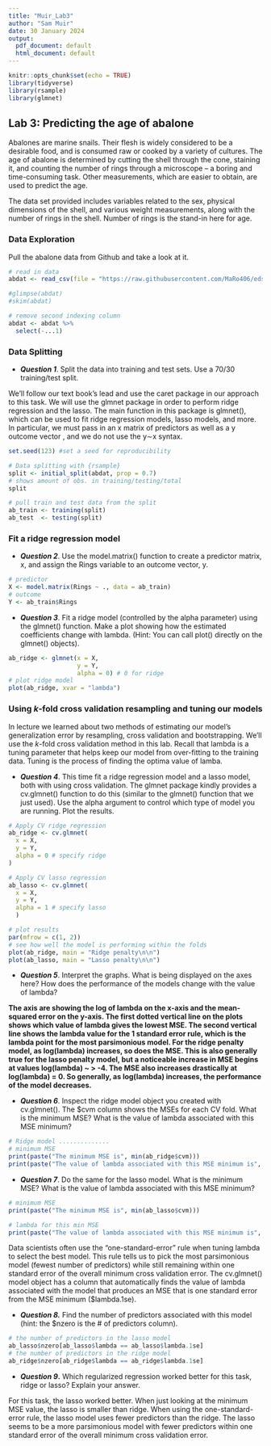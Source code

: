 ```yaml
---
title: "Muir_Lab3"
author: "Sam Muir"
date: 30 January 2024
output:
  pdf_document: default
  html_document: default
---
```


```r
knitr::opts_chunk$set(echo = TRUE)
library(tidyverse)
library(rsample)
library(glmnet)
```

## Lab 3: Predicting the age of abalone

Abalones are marine snails. Their flesh is widely considered to be a desirable food, and is consumed raw or cooked by a variety of cultures. The age of abalone is determined by cutting the shell through the cone, staining it, and counting the number of rings through a microscope -- a boring and time-consuming task. Other measurements, which are easier to obtain, are used to predict the age.

The data set provided includes variables related to the sex, physical dimensions of the shell, and various weight measurements, along with the number of rings in the shell. Number of rings is the stand-in here for age.

### Data Exploration

Pull the abalone data from Github and take a look at it.

```r
# read in data
abdat <- read_csv(file = "https://raw.githubusercontent.com/MaRo406/eds-232-machine-learning/main/data/abalone-data.csv")

#glimpse(abdat)
#skim(abdat)

# remove second indexing column
abdat <- abdat %>%
  select(-...1)
```

### Data Splitting

-   ***Question 1***. Split the data into training and test sets. Use a 70/30 training/test split.

We'll follow our text book's lead and use the caret package in our approach to this task. We will use the glmnet package in order to perform ridge regression and the lasso. The main function in this package is glmnet(), which can be used to fit ridge regression models, lasso models, and more. In particular, we must pass in an x matrix of predictors as well as a y outcome vector , and we do not use the y∼x syntax.

```r
set.seed(123) #set a seed for reproducibility

# Data splitting with {rsample} 
split <- initial_split(abdat, prop = 0.7) 
# shows amount of obs. in training/testing/total
split 

# pull train and test data from the split
ab_train <- training(split)
ab_test  <- testing(split)
```


### Fit a ridge regression model

-   ***Question 2***. Use the model.matrix() function to create a predictor matrix, x, and assign the Rings variable to an outcome vector, y.

```r
# predictor
X <- model.matrix(Rings ~ ., data = ab_train)
# outcome
Y <- ab_train$Rings
```


-   ***Question 3***. Fit a ridge model (controlled by the alpha parameter) using the glmnet() function. Make a plot showing how the estimated coefficients change with lambda. (Hint: You can call plot() directly on the glmnet() objects).

```r
ab_ridge <- glmnet(x = X,
                   y = Y, 
                   alpha = 0) # 0 for ridge
# plot ridge model
plot(ab_ridge, xvar = "lambda")  
```


### Using *k*-fold cross validation resampling and tuning our models

In lecture we learned about two methods of estimating our model's generalization error by resampling, cross validation and bootstrapping. We'll use the *k*-fold cross validation method in this lab. Recall that lambda is a tuning parameter that helps keep our model from over-fitting to the training data. Tuning is the process of finding the optima value of lamba.

-   ***Question 4***. This time fit a ridge regression model and a lasso model, both with using cross validation. The glmnet package kindly provides a cv.glmnet() function to do this (similar to the glmnet() function that we just used). Use the alpha argument to control which type of model you are running. Plot the results.

```r
# Apply CV ridge regression
ab_ridge <- cv.glmnet(
  x = X,
  y = Y,
  alpha = 0 # specify ridge
)

# Apply CV lasso regression
ab_lasso <- cv.glmnet( 
  x = X,
  y = Y,
  alpha = 1 # specify lasso
  )

# plot results
par(mfrow = c(1, 2))
# see how well the model is performing within the folds
plot(ab_ridge, main = "Ridge penalty\n\n")
plot(ab_lasso, main = "Lasso penalty\n\n")
```


-   ***Question 5***. Interpret the graphs. What is being displayed on the axes here? How does the performance of the models change with the value of lambda?

**The axis are showing the log of lambda on the x-axis and the mean-squared error on the y-axis. The first dotted vertical line on the plots shows which value of lambda gives the lowest MSE. The second vertical line shows the lambda value for the 1 standard error rule, which is the lambda point for the most parsimonious model. For the ridge penalty model, as log(lambda) increases, so does the MSE. This is also generally true for the lasso penalty model, but a noticeable increase in MSE begins at values log(lambda) ~ > -4. The MSE also increases drastically at log(lambda) = 0. So generally, as log(lambda) increases, the performance of the model decreases.**

-   ***Question 6***. Inspect the ridge model object you created with cv.glmnet(). The \$cvm column shows the MSEs for each CV fold. What is the minimum MSE? What is the value of lambda associated with this MSE minimum?

```r
# Ridge model ..............
# minimum MSE
print(paste("The minimum MSE is", min(ab_ridge$cvm))) 
print(paste("The value of lambda associated with this MSE minimum is", ab_ridge$lambda.min))
```


-   ***Question 7***. Do the same for the lasso model. What is the minimum MSE? What is the value of lambda associated with this MSE minimum?

```r
# minimum MSE
print(paste("The minimum MSE is", min(ab_lasso$cvm))) 

# lambda for this min MSE
print(paste("The value of lambda associated with this MSE minimum is", ab_lasso$lambda.min))
```


Data scientists often use the "one-standard-error" rule when tuning lambda to select the best model. This rule tells us to pick the most parsimonious model (fewest number of predictors) while still remaining within one standard error of the overall minimum cross validation error. The cv.glmnet() model object has a column that automatically finds the value of lambda associated with the model that produces an MSE that is one standard error from the MSE minimum (\$lambda.1se).

-   ***Question 8.*** Find the number of predictors associated with this model (hint: the \$nzero is the \# of predictors column).

```r
# the number of predictors in the lasso model
ab_lasso$nzero[ab_lasso$lambda == ab_lasso$lambda.1se] 
# the number of predictors in the ridge model
ab_ridge$nzero[ab_ridge$lambda == ab_ridge$lambda.1se] 
```

-   ***Question 9*****.** Which regularized regression worked better for this task, ridge or lasso? Explain your answer.

For this task, the lasso worked better. When just looking at the minimum MSE value, the lasso is smaller than ridge. When using the one-standard-error rule, the lasso model uses fewer predictors than the ridge. The lasso seems to be a more parsimonious model with fewer predictors within one standard error of the overall minimum cross validation error. 


